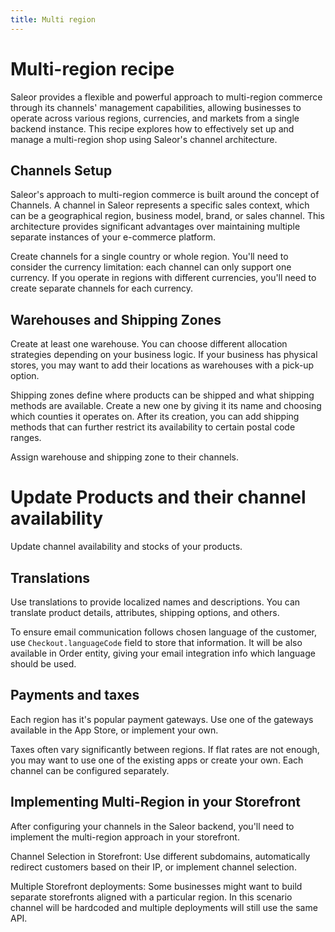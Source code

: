 ```yaml
---
title: Multi region
---
```




# Multi-region recipe 

Saleor provides a flexible and powerful approach to multi-region commerce through its channels' management capabilities, allowing businesses to operate across various regions, currencies, and markets from a single backend instance. This recipe explores how to effectively set up and manage a multi-region shop using Saleor's channel architecture.


## Channels Setup

Saleor's approach to multi-region commerce is built around the concept of Channels. A channel in Saleor represents a specific sales context, which can be a geographical region, business model, brand, or sales channel. This architecture provides significant advantages over maintaining multiple separate instances of your e-commerce platform.

Create channels for a single country or whole region. You'll need to consider the currency limitation: each channel can only support one currency. If you operate in regions with different currencies, you'll need to create separate channels for each currency.

<div style={{display: 'flex', gap: '1rem', flexWrap: 'wrap', paddingBottom: '4rem'}}>
    <CompactCard
        name="Channels docs"
        description="Learn more about Channels usage."
        link="/developer/channels/overview"
    />
    <CompactCard
        name="Channels configuration docs"
        description="Learn more about Channels configuration options."
        link="/developer/channels/overview"
    />
</div>

## Warehouses and Shipping Zones

Create at least one warehouse. You can choose different allocation strategies depending on your business logic. If your business has physical stores, you may want to add their locations as warehouses with a pick-up option.

Shipping zones define where products can be shipped and what shipping methods are available. Create a new one by giving it its name and choosing which counties it operates on. After its creation, you can add shipping methods that can further restrict its availability to certain postal code ranges.

Assign warehouse and shipping zone to their channels.

<div style={{display: 'flex', gap: '1rem', flexWrap: 'wrap', paddingBottom: '4rem'}}>
    <CompactCard
        name="Shipping zones and warehouses docs"
        description="Developers guide on configuring shipping."
        link="/developer/stock/stock-allocation"
    />
</div>

# Update Products and their channel availability

Update channel availability and stocks of your products.  

<div style={{display: 'flex', gap: '1rem', flexWrap: 'wrap', paddingBottom: '4rem'}}>
    <CompactCard
        name="Products API guide"
        description="Developers guide for fetching products data."
        link="/developer/products/api"
    />
</div>

## Translations

Use translations to provide localized names and descriptions. You can translate product details, attributes, shipping options, and others.

To ensure email communication follows chosen language of the customer, use `Checkout.languageCode` field to store that information. It will be also available in Order entity, giving your email integration info which language should be used.

<div style={{display: 'flex', gap: '1rem', flexWrap: 'wrap', paddingBottom: '4rem'}}>
    <CompactCard
        name="Product modeling guide"
        description="Step by step product configuration."
        link="/developer/products/configuration"
    />
</div>


## Payments and taxes

Each region has it's popular payment gateways. Use one of the gateways available in the App Store, or implement your own.

Taxes often vary significantly between regions. If flat rates are not enough, you may want to use one of the existing apps or create your own. Each channel can be configured separately.

<div style={{display: 'flex', gap: '1rem', flexWrap: 'wrap', paddingBottom: '4rem'}}>
    <CompactCard
        name="Saleor Apps catalog"
        description="Browse existing integrations."
        link="https://apps.saleor.io/"
    />
    <CompactCard
        name="Taxes docs"
        description="Read more about configuring taxes."
        link="/developer/taxes"
    />
    <CompactCard
        name="Apps introduction"
        description="How to build Saleor Apps."
        link="/developer/extending/apps/overview"
    />
</div>


## Implementing Multi-Region in your Storefront

After configuring your channels in the Saleor backend, you'll need to implement the multi-region approach in your storefront.

Channel Selection in Storefront: Use different subdomains, automatically redirect customers based on their IP, or implement channel selection.

Multiple Storefront deployments: Some businesses might want to build separate storefronts aligned with a particular region. In this scenario channel will be hardcoded and multiple deployments will still use the same API.

<div style={{display: 'flex', gap: '1rem', flexWrap: 'wrap', paddingBottom: '4rem'}}>
    <CompactCard
        name="Saleor Storefront quickstart"
        description="Try example storefront build with NextJS."
        link="/quickstart/storefront"
    />
    <CompactCard
        name="Products API guide"
        description="Read more about fetching product information in multiple channel settings."
        link="/developer/products/api"
    />
</div>
